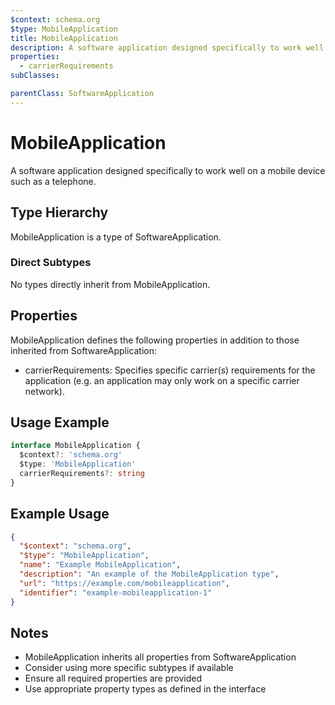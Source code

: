 ```yaml
---
$context: schema.org
$type: MobileApplication
title: MobileApplication
description: A software application designed specifically to work well on a mobile device such as a telephone.
properties:
  - carrierRequirements
subClasses:

parentClass: SoftwareApplication
---
```


# MobileApplication

A software application designed specifically to work well on a mobile device such as a telephone.

## Type Hierarchy

MobileApplication is a type of SoftwareApplication.

### Direct Subtypes

No types directly inherit from MobileApplication.

## Properties

MobileApplication defines the following properties in addition to those inherited from SoftwareApplication:

- carrierRequirements: Specifies specific carrier(s) requirements for the application (e.g. an application may only work on a specific carrier network).

## Usage Example

```typescript
interface MobileApplication {
  $context?: 'schema.org'
  $type: 'MobileApplication'
  carrierRequirements?: string
}
```

## Example Usage

```json
{
  "$context": "schema.org",
  "$type": "MobileApplication",
  "name": "Example MobileApplication",
  "description": "An example of the MobileApplication type",
  "url": "https://example.com/mobileapplication",
  "identifier": "example-mobileapplication-1"
}
```

## Notes

- MobileApplication inherits all properties from SoftwareApplication
- Consider using more specific subtypes if available
- Ensure all required properties are provided
- Use appropriate property types as defined in the interface
